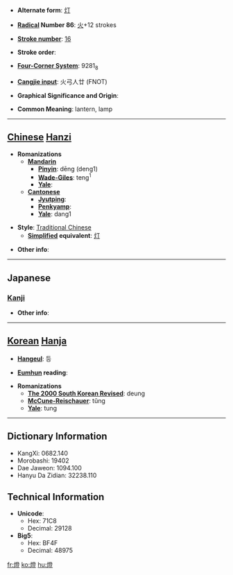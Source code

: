 * '''Alternate form''': [[灯]]

* '''[[Wiktionary:Chinese radical index| Radical]] Number 86''': [[Wiktionary:Chinese radical index 火|火]]+12 strokes

* '''[[Wiktionary:Chinese total strokes index|Stroke number]]''': [[Wiktionary:Chinese total strokes index 16|16]]

* '''Stroke order''': 

* '''[[Wiktionary:Chinese four corner index|Four-Corner System]]''': 9281<sub>8</sub>

* '''[[Wiktionary:Chinese Cangjie index|Cangjie input]]''': 火弓人廿 (FNOT)

* '''Graphical Significance and Origin''': 

* '''Common Meaning''': lantern, lamp

----

== [[Chinese]] [[Hanzi]] ==

* '''Romanizations'''
** '''[[Mandarin]]'''
*** '''[[Pinyin]]''': dēng (deng1)
*** '''[[Wade-Giles]]''': teng<sup>1</sup>
*** '''[[Yale]]''': 
** '''[[Cantonese]]'''
*** '''[[Jyutping]]''':
*** '''[[Penkyamp]]''': 
*** '''[[Yale]]''': dang1

* '''Style''': [[Traditional Chinese]] 
** '''[[Simplified Chinese|Simplified]] equivalent''': [[灯]]

* '''Other info''': 

----

==Japanese==
===[[Kanji]]===
{{kanji|on readings=[[とう]] (tō)
|kun readings=[[ともしび]] (tomoshibi), [[ひ]] (hi)
}}

* '''Other info''':  

----

== [[Korean]] [[Hanja]] ==

* '''[[Hangeul]]''': 등

* '''[[Eumhun]] reading''': 

* '''Romanizations'''
** '''[[The 2000 South Korean Revised Romanization|The 2000 South Korean Revised]]''': deung
** '''[[McCune-Reischauer]]''': tŭng
** '''[[Yale]]''': tung

----

== Dictionary Information ==

* KangXi: 0682.140
* Morobashi: 19402
* Dae Jaweon: 1094.100
* Hanyu Da Zidian: 32238.110

== Technical Information ==

* '''Unicode''':
** Hex: 71C8
** Decimal: 29128
* '''Big5''':
** Hex: BF4F
** Decimal: 48975

[[fr:燈]]
[[ko:燈]]
[[hu:燈]]